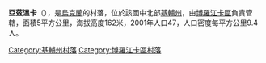 {{coord|50|36|48|N|29|40|17|E|scale:30000|display=title}}

'''亞茲溫卡'''（{{lang-uk|Язвинка}}），是[[烏克蘭|烏克蘭]]的村落，位於該國中北部[[基輔州|基輔州]]，由[[博羅江卡區|博羅江卡區]]負責管轄，面積5平方公里，海拔高度162米，2001年人口47，人口密度每平方公里9.4人。

{{DEFAULTSORT:Язвинка}}
[[Category:基輔州村落|Category:基輔州村落]]
[[Category:博羅江卡區村落|Category:博羅江卡區村落]]


{{Kiev-geo-stub}}
